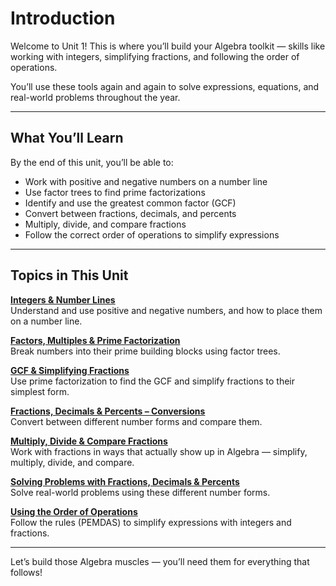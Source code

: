 # Introduction {.unnumbered}

Welcome to Unit 1! This is where you’ll build your Algebra toolkit — skills like working with integers, simplifying fractions, and following the order of operations.

You’ll use these tools again and again to solve expressions, equations, and real-world problems throughout the year.

---

## What You’ll Learn

By the end of this unit, you’ll be able to:

* Work with positive and negative numbers on a number line  
* Use factor trees to find prime factorizations  
* Identify and use the greatest common factor (GCF)  
* Convert between fractions, decimals, and percents  
* Multiply, divide, and compare fractions  
* Follow the correct order of operations to simplify expressions

---

## Topics in This Unit

[**Integers & Number Lines**](1.1_Integers_&_Number_Lines.html)  
Understand and use positive and negative numbers, and how to place them on a number line.

[**Factors, Multiples & Prime Factorization**](1.2_Factors_Multiples_&_Prime_Factorization.html)  
Break numbers into their prime building blocks using factor trees.

[**GCF & Simplifying Fractions**](1.3_GCF_&_Simplifying_Fractions.html)  
Use prime factorization to find the GCF and simplify fractions to their simplest form.

[**Fractions, Decimals & Percents – Conversions**](1.4_Fractions_Decimals_&_Percents.html)  
Convert between different number forms and compare them.

[**Multiply, Divide & Compare Fractions**](1.5_Multiply_Divide_&_Compare_Fractions.html)  
Work with fractions in ways that actually show up in Algebra — simplify, multiply, divide, and compare.

[**Solving Problems with Fractions, Decimals & Percents**](1.6_Solving_Problems_with_Fractions_Decimals_and_Percents.html)  
Solve real-world problems using these different number forms.

[**Using the Order of Operations**](1.7_Order_of_Operations.html)  
Follow the rules (PEMDAS) to simplify expressions with integers and fractions.

---

Let’s build those Algebra muscles — you’ll need them for everything that follows!
